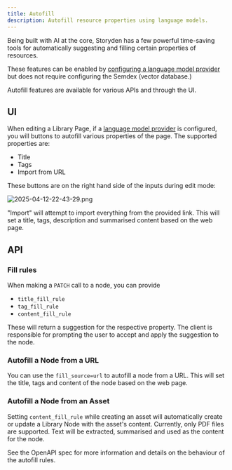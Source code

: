 ```yaml
---
title: Autofill
description: Autofill resource properties using language models.
---
```


Being built with AI at the core, Storyden has a few powerful time-saving tools for automatically suggesting and filling certain properties of resources.

These features can be enabled by [configuring a language model provider](/docs/operation/configuration#language_model_provider) but does not require configuring the Semdex (vector database.)

Autofill features are available for various APIs and through the UI.

## UI

When editing a Library Page, if a [language model provider](/docs/operation/configuration#language_model_provider) is configured, you will buttons to autofill various properties of the page. The supported properties are:

- Title
- Tags
- Import from URL

These buttons are on the right hand side of the inputs during edit mode:

![2025-04-12-22-43-29.png](/docs/introduction/autofill/autofill.png)

"Import" will attempt to import everything from the provided link. This will set a title, tags, description and summarised content based on the web page.

## API

### Fill rules

When making a `PATCH` call to a node, you can provide

- `title_fill_rule`
- `tag_fill_rule`
- `content_fill_rule`

These will return a suggestion for the respective property. The client is responsible for prompting the user to accept and apply the suggestion to the node.

### Autofill a Node from a URL

You can use the `fill_source=url` to autofill a node from a URL. This will set the title, tags and content of the node based on the web page.

### Autofill a Node from an Asset

Setting `content_fill_rule` while creating an asset will automatically create or update a Library Node with the asset's content. Currently, only PDF files are supported. Text will be extracted, summarised and used as the content for the node.

See the OpenAPI spec for more information and details on the behaviour of the autofill rules.
